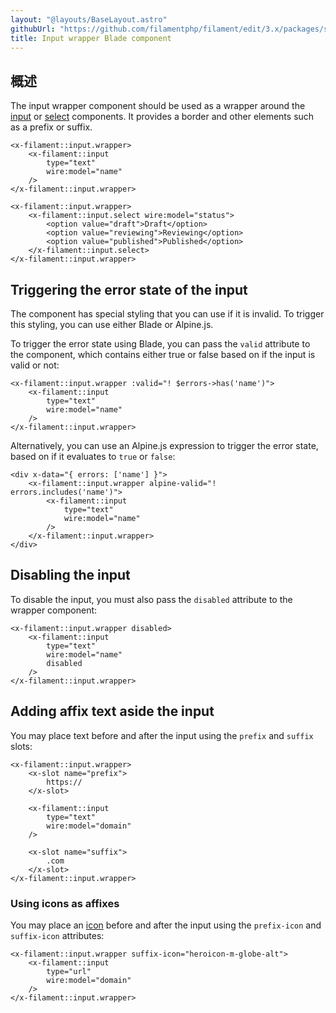 ```yaml
---
layout: "@layouts/BaseLayout.astro"
githubUrl: "https://github.com/filamentphp/filament/edit/3.x/packages/support/docs/09-blade-components/02-input-wrapper.md"
title: Input wrapper Blade component
---
```


## 概述

The input wrapper component should be used as a wrapper around the [input](input) or [select](select) components. It provides a border and other elements such as a prefix or suffix.

```blade
<x-filament::input.wrapper>
    <x-filament::input
        type="text"
        wire:model="name"
    />
</x-filament::input.wrapper>

<x-filament::input.wrapper>
    <x-filament::input.select wire:model="status">
        <option value="draft">Draft</option>
        <option value="reviewing">Reviewing</option>
        <option value="published">Published</option>
    </x-filament::input.select>
</x-filament::input.wrapper>
```

## Triggering the error state of the input

The component has special styling that you can use if it is invalid. To trigger this styling, you can use either Blade or Alpine.js.

To trigger the error state using Blade, you can pass the `valid` attribute to the component, which contains either true or false based on if the input is valid or not:

```blade
<x-filament::input.wrapper :valid="! $errors->has('name')">
    <x-filament::input
        type="text"
        wire:model="name"
    />
</x-filament::input.wrapper>
```

Alternatively, you can use an Alpine.js expression to trigger the error state, based on if it evaluates to `true` or `false`:

```blade
<div x-data="{ errors: ['name'] }">
    <x-filament::input.wrapper alpine-valid="! errors.includes('name')">
        <x-filament::input
            type="text"
            wire:model="name"
        />
    </x-filament::input.wrapper>
</div>
```

## Disabling the input

To disable the input, you must also pass the `disabled` attribute to the wrapper component:

```blade
<x-filament::input.wrapper disabled>
    <x-filament::input
        type="text"
        wire:model="name"
        disabled
    />
</x-filament::input.wrapper>
```

## Adding affix text aside the input

You may place text before and after the input using the `prefix` and `suffix` slots:

```blade
<x-filament::input.wrapper>
    <x-slot name="prefix">
        https://
    </x-slot>

    <x-filament::input
        type="text"
        wire:model="domain"
    />

    <x-slot name="suffix">
        .com
    </x-slot>
</x-filament::input.wrapper>
```

### Using icons as affixes

You may place an [icon](https://blade-ui-kit.com/blade-icons?set=1#search) before and after the input using the `prefix-icon` and `suffix-icon` attributes:

```blade
<x-filament::input.wrapper suffix-icon="heroicon-m-globe-alt">
    <x-filament::input
        type="url"
        wire:model="domain"
    />
</x-filament::input.wrapper>
```
